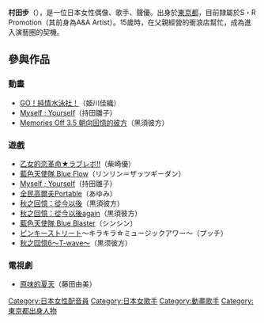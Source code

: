 {{Japanese|japanese=村田 あゆみ|kana=むらた あゆみ|romaji=Murata Ayumi}}

'''村田步'''（{{bd|1982年|1月12日}}），是一位日本女性偶像、歌手、聲優。出身於[[東京都|東京都]]，目前隸屬於S・R Promotion（其前身為A&A Artist）。15歲時，在父親經營的衝浪店幫忙，成為進入演藝圈的契機。

== 參與作品 ==
=== 動畫 ===
* [[GO！純情水泳社！|GO！純情水泳社！]]（姫川佳織）
* [[Myself_;_Yourself|Myself ; Yourself]]（持田雛子）
* [[Memories_Off_3.5_朝向回憶的彼方|Memories Off 3.5 朝向回憶的彼方]]（黑須彼方）

=== 遊戲 ===
* [[乙女的恋革命★ラブレボ!!|乙女的恋革命★ラブレボ!!]]（柴崎優）
* [[藍色天使隊_Blue_Flow|藍色天使隊 Blue Flow]]（リンリン＝ザッツギーダン）
* [[Myself_;_Yourself|Myself ; Yourself]]（持田雛子）
* [[全民高爾夫|全民高爾夫Portable]]（あゆみ）
* [[秋之回憶：從今以後|秋之回憶：從今以後]]（黒須彼方）
* [[秋之回憶：從今以後again|秋之回憶：從今以後again]]（黒須彼方）
* [[藍色天使隊_Blue_Blaster|藍色天使隊 Blue Blaster]]（シンシン）
* [[ピンキーストリート|ピンキーストリート]]～キラキラ☆ミュージックアワー～（プッチ）
* [[秋之回憶6～T-wave～|秋之回憶6～T-wave～]]（黒须彼方）

=== 電視劇 ===
* [[原味的夏天|原味的夏天]]（藤田由美）

{{Authority control}}
{{DEFAULTSORT:Murata Ayumi}}
[[Category:日本女性配音員|Category:日本女性配音員]]
[[Category:日本女歌手|Category:日本女歌手]]
[[Category:動畫歌手|Category:動畫歌手]]
[[Category:東京都出身人物|Category:東京都出身人物]]